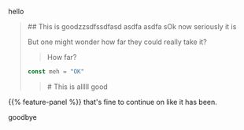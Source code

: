 
hello

<BlockQuote>
  ## This is goodzzsdfssdfasd asdfa asdfa sOk now seriously it is

  But one might wonder how far they could really take it?

  > How far?

  ```javascript
  const meh = "OK"
  ```

  <BlockQuote authorName="Where dat?">
    # This is alllll good
  </BlockQuote>


</BlockQuote>

{{% feature-panel %}} that's fine to continue on like it has been.

goodbye
